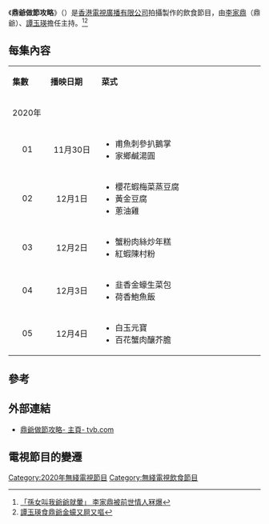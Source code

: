 {{無綫節目
| 中文節目名    = 鼎爺做節攻略
| 英文節目名    = Grandpa's Festival Feast
| 別名         =
| 圖片         =
| 翡翠台首播日期 = 2020年11月30日－12月4日
| 翡翠台首播時間 = 逢星期一至五 22:30至23:00
| 監製         = 林志榮、張洪翅
| 編導         = 
| 編審         = 馬嘉茵
| 集數         = 5
| 類型         = 煮食
| 製作公司      = [[電視廣播有限公司|電視廣播有限公司]]
| 外景         = {{HKG}}
| 主持         = [[李家鼎|李家鼎]]、[[譚玉瑛|譚玉瑛]]
| 網頁         = https://programme.tvb.com/foodandtravel/grandpasfestivalfeast
}}

《'''鼎爺做節攻略'''》（{{lang-en|'''Grandpa's Festival Feast'''}}）是[[香港|香港]][[電視廣播有限公司|電視廣播有限公司]]拍攝製作的飲食節目，由[[李家鼎|李家鼎]]（鼎爺）、[[譚玉瑛|譚玉瑛]]擔任主持。<ref>[https://news.mingpao.com/pns/%E5%A8%9B%E6%A8%82/article/20201106/s00016/1604600894033/%E3%80%8C%E5%AD%AB%E5%A5%B3%E5%8F%AB%E6%88%91%E7%88%BA%E7%88%BA%E5%B0%B1%E6%9A%88%E3%80%8D-%E6%9D%8E%E5%AE%B6%E9%BC%8E%E8%A2%AB%E5%89%8D%E4%B8%96%E6%83%85%E4%BA%BA%E5%86%A7%E7%88%86   「孫女叫我爺爺就暈」 李家鼎被前世情人冧爆]</ref><ref>[https://www.singtao.ca/4589403/2020-11-06/post-%E8%AD%9A%E7%8E%89%E7%91%9B%E9%A3%9F%E9%BC%8E%E7%88%BA%E9%87%91%E8%A0%94%E5%8F%88%E5%B1%99%E5%8F%88%E5%98%94/?variant=zh-hk  譚玉瑛食鼎爺金蠔又屙又嘔 ]</ref>

==每集內容==
{| class="wikitable" style="width:65%; font-size: 14px;"
|- style="background:cornflowerblue; color:white" align=center
|style="width:3%"|'''集數'''||style="width:5%"|'''播映日期'''||style="width:18%"|'''菜式'''
|-
!colspan=4|2020年
|-
|align=center| 01 ||align=center| 11月30日 || 
*甫魚刺參扒鵝掌
*家鄉鹹湯圓
|-
|align=center| 02 ||align=center| 12月1日 || 
*櫻花蝦梅菜蒸豆腐
*黃金豆腐
*蔥油雞
|-
|align=center| 03 ||align=center| 12月2日 || 
*蟹粉肉絲炒年糕
*紅蝦陳村粉
|-
|align=center| 04 ||align=center| 12月3日 || 
*韭香金蠔生菜包
*荷香鮑魚飯
|-
|align=center| 05 ||align=center| 12月4日 || 
*白玉元寶
*百花蟹肉釀芥膽
|}

==參考==
{{reflist}}

==外部連結==
* [https://programme.tvb.com/foodandtravel/grandpasfestivalfeast/  鼎爺做節攻略- 主頁- tvb.com]

==電視節目的變遷==
{{電視節目的變遷
|電視台={{HKG}} [[無綫電視|無綫電視]][[翡翠台|翡翠台]]
|播放檔次=星期一至五 22:30-23:00 時段
|節目名稱=鼎爺做節攻略<br>（2020年11月30日-12月4日）
|上一節目=[[阿爺廚房|阿爺廚房]]（第五輯）<br>（2020年10月12日-11月27日）
|下一節目=[[香港愛情故事|香港愛情故事]]<br><small>（22:30－23:30）</small><br>（2020年12月7日-12月22日）
}}
{{電視節目的變遷
|電視台=[[無綫翡翠台|翡翠台]]香港時區
|播放檔次=星期一至五 22:30-23:00 時段
|節目名稱=鼎爺做節攻略<br>（2020年11月30日-12月4日）
|上一節目=[[阿爺廚房|阿爺廚房]]（第五輯）<br>（2020年10月12日-11月27日）
|下一節目=[[駕到去歐洲|駕到去歐洲]]<br>（2020年12月7日-12月11日）
}}
[[Category:2020年無綫電視節目|Category:2020年無綫電視節目]]
[[Category:無綫電視飲食節目|Category:無綫電視飲食節目]]